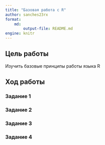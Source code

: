 ```yaml
---
title: "Базовая работа с R"
author: sanches23rx
format: 
    md:
        output-file: README.md
engine: knitr
---
```


## Цель работы

Изучить базовые принципы работы языка R

## Ход работы

### Задание 1



### Задание 2



### Задание 3



### Задание 4


